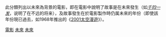 此分類列出以未來為背景的電影，即在電影中說明了故事是在未來發生（如''[[千钧一发_(电影)|千钧一发]]''，说明了在不远的将来），及故事發生在於電影製作時仍属未來的年份（即使該年份現已過去，如1968年推出的《[[2001太空漫遊_(電影)|2001太空漫遊]]》）。

[[Category:未來背景作品|電影]]
[[Category:各背景電影|未來]]
[[Category:各背景科幻片|未來]]